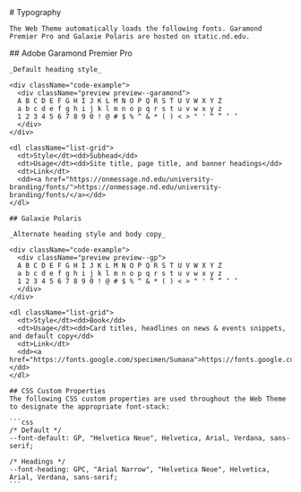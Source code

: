 
<Meta title="Foundation/Typography" />

<div className="sb-container sb-unstyled">
  <div className='sb-section-title'>
    # Typography

    The Web Theme automatically loads the following fonts. Garamond Premier Pro and Galaxie Polaris are hosted on static.nd.edu.
  </div>
  <div className="sb-section">
    ## Adobe Garamond Premier Pro

    _Default heading style_

    <div className="code-example">
      <div className="preview preview--garamond">
      A B C D E F G H I J K L M N O P Q R S T U V W X Y Z
      a b c d e f g h i j k l m n o p q r s t u v w x y z
      1 2 3 4 5 6 7 8 9 0 ! @ # $ % ^ & * ( ) < > " ' “ ” ‘ ’
      </div>
    </div>

    <dl className="list-grid">
      <dt>Style</dt><dd>Subhead</dd>
      <dt>Usage</dt><dd>Site title, page title, and banner headings</dd>
      <dt>Link</dt>
      <dd><a href="https://onmessage.nd.edu/university-branding/fonts/">https://onmessage.nd.edu/university-branding/fonts/</a></dd>
    </dl>

    ## Galaxie Polaris

    _Alternate heading style and body copy_

    <div className="code-example">
      <div className="preview preview--gp">
      A B C D E F G H I J K L M N O P Q R S T U V W X Y Z
      a b c d e f g h i j k l m n o p q r s t u v w x y z
      1 2 3 4 5 6 7 8 9 0 ! @ # $ % ^ & * ( ) < > " ' “ ” ‘ ’
      </div>
    </div>

    <dl className="list-grid">
      <dt>Style</dt><dd>Book</dd>
      <dt>Usage</dt><dd>Card titles, headlines on news & events snippets, and default copy</dd>
      <dt>Link</dt>
      <dd><a href="https://fonts.google.com/specimen/Sumana">https://fonts.google.com/specimen/Sumana</a></dd>
    </dl>

    ## CSS Custom Properties
    The following CSS custom properties are used throughout the Web Theme to designate the appropriate font-stack:

    ```css
    /* Default */
    --font-default: GP, "Helvetica Neue", Helvetica, Arial, Verdana, sans-serif;

    /* Headings */
    --font-heading: GPC, "Arial Narrow", "Helvetica Neue", Helvetica, Arial, Verdana, sans-serif;
    ```

  </div>
</div>